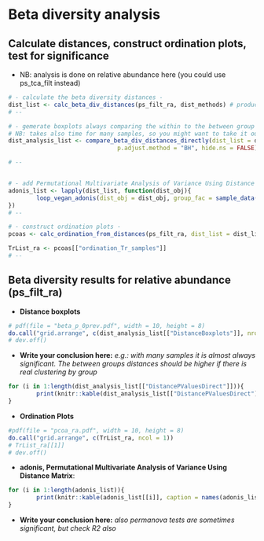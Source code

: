 # Beta diversity analysis



## Calculate distances, construct ordination plots, test for significance

- NB: analysis is done on relative abundance here (you could use ps_tca_filt instead)

```r
# - calculate the beta diversity distances -
dist_list <- calc_beta_div_distances(ps_filt_ra, dist_methods) # produces objects of class "dist"
# --

# - gemerate boxplots always comparing the within to the between group distances -
# NB: takes also time for many samples, so you might want to take it out if there are many
dist_analysis_list <- compare_beta_div_distances_directly(dist_list = dist_list, physeq = ps_filt_ra, group_var = group_var, test = "t.test", symnum.args = list(cutpoints = c(0, 1e-04, 0.001, 0.01, 0.05, 1), symbols = c("****", "***", "**", "*", "ns")),
                               p.adjust.method = "BH", hide.ns = FALSE)

# --


# - add Permutational Multivariate Analysis of Variance Using Distance Matrix and vegan::adonis -
adonis_list <- lapply(dist_list, function(dist_obj){
        loop_vegan_adonis(dist_obj = dist_obj, group_fac = sample_data(ps_filt_ra)[[group_var]])
})
# --

# - construct ordination plots -
pcoas <- calc_ordination_from_distances(ps_filt_ra, dist_list = dist_list, color_levels = color_levels, ordination_type = "PCoA", group_var = group_var, shape = shape, coord_cor = coord_cor) 

TrList_ra <- pcoas[["ordination_Tr_samples"]]
# --
```



## Beta diversity results for relative abundance (ps_filt_ra)

- **Distance boxplots**

```r
# pdf(file = "beta_p_0prev.pdf", width = 10, height = 8)
do.call("grid.arrange", c(dist_analysis_list[["DistanceBoxplots"]], nrow = length(dist_analysis_list[["DistanceBoxplots"]])))
# dev.off()
```


- **Write your conclusion here:** *e.g.: with many samples it is almost always significant. The between groups distances should be higher if there is real clustering by group*




```r
for (i in 1:length(dist_analysis_list[["DistancePValuesDirect"]])){
        print(knitr::kable(dist_analysis_list[["DistancePValuesDirect"]][[i]], caption = names(dist_analysis_list[["DistancePValuesDirect"]])[i]))
}
```


- **Ordination Plots**

```r
#pdf(file = "pcoa_ra.pdf", width = 10, height = 8)
do.call("grid.arrange", c(TrList_ra, ncol = 1))
# TrList_ra[[1]]
# dev.off()
```


- **adonis, Permutational Multivariate Analysis of Variance Using Distance Matrix**:

```r
for (i in 1:length(adonis_list)){
        print(knitr::kable(adonis_list[[i]], caption = names(adonis_list)[i]))
}
```


- **Write your conclusion here:** *also permanova tests are sometimes significant, but check R2 also*
